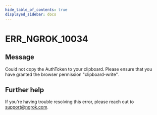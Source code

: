 ```yaml
---
hide_table_of_contents: true
displayed_sidebar: docs
---
```



# ERR_NGROK_10034

## Message

Could not copy the AuthToken to your clipboard. Please ensure that you have granted the browser permission "clipboard-write".

<ErrorDetails error="err_ngrok_10034" />

## Further help

If you're having trouble resolving this error, please reach out to [support@ngrok.com](mailto:support@ngrok.com?subject=Help%20with%20ERR_NGROK_10034).
